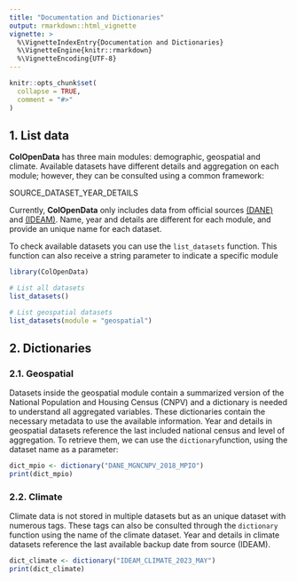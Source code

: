 ```yaml
---
title: "Documentation and Dictionaries"
output: rmarkdown::html_vignette
vignette: >
  %\VignetteIndexEntry{Documentation and Dictionaries}
  %\VignetteEngine{knitr::rmarkdown}
  %\VignetteEncoding{UTF-8}
---
```


```r
knitr::opts_chunk$set(
  collapse = TRUE,
  comment = "#>"
)
```
## 1. List data
**ColOpenData** has three main  modules: demographic, geospatial and 
climate. Available datasets have different details and aggregation on each
module; however, they can be consulted using a common framework:

::: {.alert .alert-info}
  SOURCE_DATASET_YEAR_DETAILS
:::

Currently, **ColOpenData** only includes data from official sources [(DANE)](https://www.dane.gov.co/index.php/en/) and [(IDEAM)]( http://www.ideam.gov.co/). Name, year and details are different for each 
module, and provide an unique name for each dataset.

To check available datasets you can use the `list_datasets` function.
This function can also receive a string parameter to indicate a specific module

```r
library(ColOpenData)
```

```r
# List all datasets
list_datasets()
```

```r
# List geospatial datasets
list_datasets(module = "geospatial")
```

## 2. Dictionaries
### 2.1. Geospatial
Datasets inside the geospatial module contain a summarized version of the
National Population and Housing Census (CNPV) and a dictionary is needed to
understand all aggregated variables. These dictionaries contain the necessary metadata to use the available information. Year and details in geospatial datasets reference the last included national census and level of aggregation. To retrieve them, we can use the `dictionary`function, using the dataset name as a parameter:

```r
dict_mpio <- dictionary("DANE_MGNCNPV_2018_MPIO")
print(dict_mpio)
```

### 2.2. Climate
Climate data is not stored in multiple datasets but as an unique dataset with
numerous tags. These tags can also be consulted through the `dictionary`
function using the name of the climate dataset. Year and details in climate datasets reference the last available backup date from source (IDEAM).

```r
dict_climate <- dictionary("IDEAM_CLIMATE_2023_MAY")
print(dict_climate)
```

